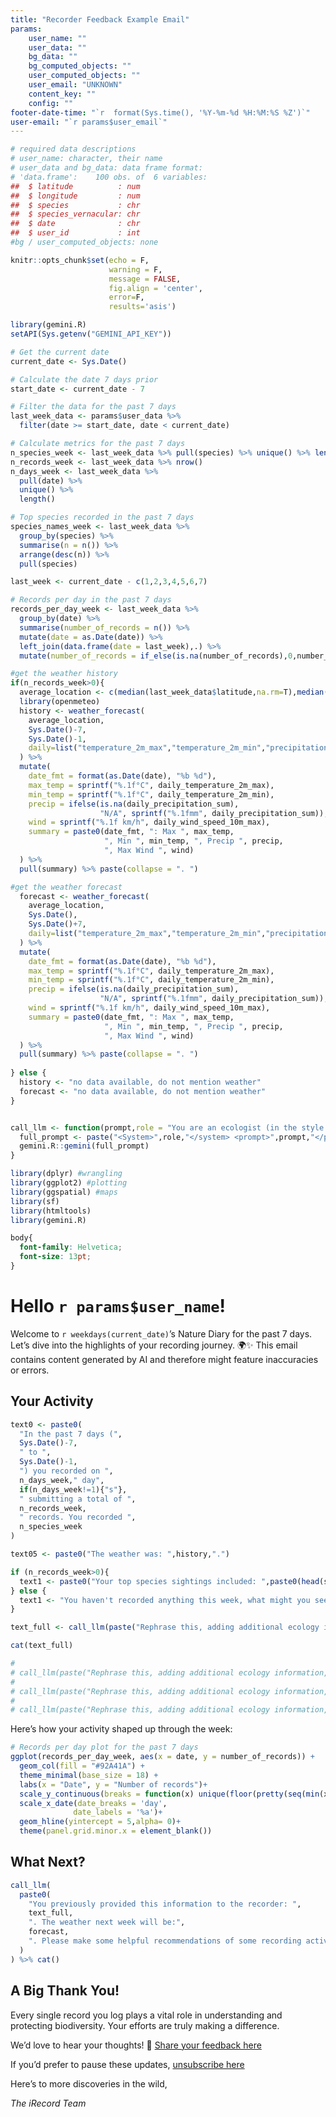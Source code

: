 ```yaml
---
title: "Recorder Feedback Example Email"
params:
    user_name: ""
    user_data: ""
    bg_data: ""
    bg_computed_objects: ""
    user_computed_objects: ""
    user_email: "UNKNOWN"
    content_key: ""
    config: ""
footer-date-time: "`r  format(Sys.time(), '%Y-%m-%d %H:%M:%S %Z')`"
user-email: "`r params$user_email`"
---
```


```r
# required data descriptions
# user_name: character, their name
# user_data and bg_data: data frame format:
# 'data.frame':    100 obs. of  6 variables:
##  $ latitude          : num  
##  $ longitude         : num  
##  $ species           : chr  
##  $ species_vernacular: chr  
##  $ date              : chr  
##  $ user_id           : int
#bg / user_computed_objects: none
```

```r
knitr::opts_chunk$set(echo = F,
                      warning = F,
                      message = FALSE, 
                      fig.align = 'center',
                      error=F,
                      results='asis')

library(gemini.R)
setAPI(Sys.getenv("GEMINI_API_KEY"))
```

```r
# Get the current date
current_date <- Sys.Date()

# Calculate the date 7 days prior
start_date <- current_date - 7

# Filter the data for the past 7 days
last_week_data <- params$user_data %>% 
  filter(date >= start_date, date < current_date)

# Calculate metrics for the past 7 days
n_species_week <- last_week_data %>% pull(species) %>% unique() %>% length()
n_records_week <- last_week_data %>% nrow()
n_days_week <- last_week_data %>% 
  pull(date) %>% 
  unique() %>% 
  length()

# Top species recorded in the past 7 days
species_names_week <- last_week_data %>% 
  group_by(species) %>% 
  summarise(n = n()) %>% 
  arrange(desc(n)) %>%
  pull(species)

last_week <- current_date - c(1,2,3,4,5,6,7)

# Records per day in the past 7 days
records_per_day_week <- last_week_data %>% 
  group_by(date) %>% 
  summarise(number_of_records = n()) %>%
  mutate(date = as.Date(date)) %>%
  left_join(data.frame(date = last_week),.) %>%
  mutate(number_of_records = if_else(is.na(number_of_records),0,number_of_records))

#get the weather history
if(n_records_week>0){
  average_location <- c(median(last_week_data$latitude,na.rm=T),median(last_week_data$longitude,na.rm=T))
  library(openmeteo)
  history <- weather_forecast(
    average_location,
    Sys.Date()-7,
    Sys.Date()-1,
    daily=list("temperature_2m_max","temperature_2m_min","precipitation_sum","wind_speed_10m_max")
  ) %>%
  mutate(
    date_fmt = format(as.Date(date), "%b %d"),
    max_temp = sprintf("%.1f°C", daily_temperature_2m_max),
    min_temp = sprintf("%.1f°C", daily_temperature_2m_min),
    precip = ifelse(is.na(daily_precipitation_sum),
                    "N/A", sprintf("%.1fmm", daily_precipitation_sum)),
    wind = sprintf("%.1f km/h", daily_wind_speed_10m_max),
    summary = paste0(date_fmt, ": Max ", max_temp,
                     ", Min ", min_temp, ", Precip ", precip,
                     ", Max Wind ", wind)
  ) %>%
  pull(summary) %>% paste(collapse = ". ")

#get the weather forecast
  forecast <- weather_forecast(
    average_location,
    Sys.Date(),
    Sys.Date()+7,
    daily=list("temperature_2m_max","temperature_2m_min","precipitation_sum","wind_speed_10m_max")
  ) %>%
  mutate(
    date_fmt = format(as.Date(date), "%b %d"),
    max_temp = sprintf("%.1f°C", daily_temperature_2m_max),
    min_temp = sprintf("%.1f°C", daily_temperature_2m_min),
    precip = ifelse(is.na(daily_precipitation_sum),
                    "N/A", sprintf("%.1fmm", daily_precipitation_sum)),
    wind = sprintf("%.1f km/h", daily_wind_speed_10m_max),
    summary = paste0(date_fmt, ": Max ", max_temp,
                     ", Min ", min_temp, ", Precip ", precip,
                     ", Max Wind ", wind)
  ) %>%
  pull(summary) %>% paste(collapse = ". ")
  
} else {
  history <- "no data available, do not mention weather"
  forecast <- "no data available, do not mention weather"
}


call_llm <- function(prompt,role = "You are an ecologist (in the style of david attenborough, nick baker, bill oddie, kate humble) who has a good understanding of wildlife. You are familiar with working with citizen science data sets and its challenges such as spatio-temporal biases, issues with presence-only recording, preference for recording unusual or charistmatic species. Don't be too over enthusiastic, try to be balanced and objective. The recipient of your responses is someone engaged with biological recording, the act or collecting records of species at a place at a time, this is unstructured monitoring. If mentioning a species use it's common name (if applicable) but add its scientific name in brackets aftwards.Please provide text in prose as if it was part of a message to the recorder."){
  full_prompt <- paste("<System>",role,"</system> <prompt>",prompt,"</prompt>")
  gemini.R::gemini(full_prompt)
}

```

```r
library(dplyr) #wrangling
library(ggplot2) #plotting
library(ggspatial) #maps
library(sf)
library(htmltools)
library(gemini.R)
```

```css
body{
  font-family: Helvetica;
  font-size: 13pt;
}

```

# Hello `r params$user_name`!

Welcome to `r weekdays(current_date)`'s Nature Diary for the past 7 days. Let’s dive into the highlights of your recording journey. 🌍✨ This email contains content generated by AI and therefore might feature inaccuracies or errors.

## Your Activity

```r

text0 <- paste0(
  "In the past 7 days (",
  Sys.Date()-7,
  " to ",
  Sys.Date()-1,
  ") you recorded on ",
  n_days_week," day",
  if(n_days_week!=1){"s"},
  " submitting a total of ",
  n_records_week,
  " records. You recorded ",
  n_species_week
)

text05 <- paste0("The weather was: ",history,".")

if (n_records_week>0){
  text1 <- paste0("Your top species sightings included: ",paste0(head(species_names_week,30),collapse = ", "),". Wow!")
} else {
  text1 <- "You haven't recorded anything this week, what might you see next?"
}

text_full <- call_llm(paste("Rephrase this, adding additional ecology information, if they have not recorded then do not mention other species they might see: ",text0,text05,text1))

cat(text_full)

# 
# call_llm(paste("Rephrase this, adding additional ecology information, don't make recommendations: ","In the past 7 days you recorded on 1 day submitting a total of 1 records. You recorded 1 different species. Your top species sightings included: Aix galericulata"))
# 
# call_llm(paste("Rephrase this, adding additional ecology information, don't make recommendations: ","In the past 7 days you recorded on 1 day submitting a total of 1 records. You recorded 1 different species. Your top species sightings included: Gomphus vulgatissimus."))
# 
# call_llm(paste("Rephrase this, adding additional ecology information, don't make recommendations: ","In the past 7 days you recorded on 4 days submitting a total of 34 records. You recorded 27 different species.Your top species sightings included: Episyrphus balteatus, Drosophila suzukii, Melanostoma scalare, Meliscaeva auricollis, Myathropa florea."))

```



Here’s how your activity shaped up through the week:

```r
# Records per day plot for the past 7 days
ggplot(records_per_day_week, aes(x = date, y = number_of_records)) +
  geom_col(fill = "#92A41A") +
  theme_minimal(base_size = 18) +
  labs(x = "Date", y = "Number of records")+
  scale_y_continuous(breaks = function(x) unique(floor(pretty(seq(min(x), (max(x) + 1) * 1.1)))))+
  scale_x_date(date_breaks = 'day', 
              date_labels = '%a')+
  geom_hline(yintercept = 5,alpha= 0)+
  theme(panel.grid.minor.x = element_blank())
```

## What Next?

```r
call_llm(
  paste0(
    "You previously provided this information to the recorder: ",
    text_full,
    ". The weather next week will be:",
    forecast,
    ". Please make some helpful recommendations of some recording activity they could do in the next week."
  )
) %>% cat()

```

## A Big Thank You!

Every single record you log plays a vital role in understanding and protecting biodiversity. Your efforts are truly making a difference.

We’d love to hear your thoughts! 🌟 [Share your feedback here](`r paste0(params$config$controller_app_web_url,'submit_feedback/',params$content_key)`)

If you’d prefer to pause these updates, [unsubscribe here](`r paste0(params$config$controller_app_web_url,'unsubscribe/',params$content_key)`)

Here’s to more discoveries in the wild,

*The iRecord Team*
